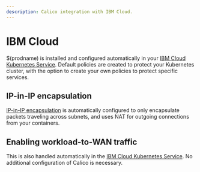 ```yaml
---
description: Calico integration with IBM Cloud.
---
```


# IBM Cloud

$(prodname) is installed and configured automatically in your [IBM Cloud Kubernetes Service](https://www.ibm.com/products/kubernetes-service/). Default policies are created to protect your Kubernetes cluster, with the option to create your own policies to protect specific services.

## IP-in-IP encapsulation

[IP-in-IP encapsulation](../../networking/configuring/vxlan-ipip.mdx) is automatically configured to only encapsulate packets traveling across subnets, and uses NAT for outgoing connections from your containers.

## Enabling workload-to-WAN traffic

This is also handled automatically in the [IBM Cloud Kubernetes Service](https://www.ibm.com/products/kubernetes-service/). No additional configuration of Calico is necessary.
